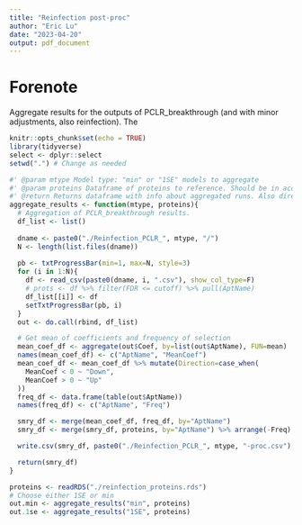 ```yaml
---
title: "Reinfection post-proc"
author: "Eric Lu"
date: "2023-04-20"
output: pdf_document
---
```


# Forenote

Aggregate results for the outputs of PCLR_breakthrough (and with minor adjustments, also reinfection).
The 

```r
knitr::opts_chunk$set(echo = TRUE)
library(tidyverse)
select <- dplyr::select
setwd(".") # Change as needed
```

```r
#' @param mtype Model type: "min" or "1SE" models to aggregate
#' @param proteins Dataframe of proteins to reference. Should be in accordance with PCLR_breakthrough.R input
#' @return Returns dataframe with info about aggregated runs. Also directly exports dataframe to a file.
aggregate_results <- function(mtype, proteins){
  # Aggregation of PCLR_breakthrough results.
  df_list <- list()
  
  dname <- paste0("./Reinfection_PCLR_", mtype, "/")
  N <- length(list.files(dname))
  
  pb <- txtProgressBar(min=1, max=N, style=3)
  for (i in 1:N){
    df <- read_csv(paste0(dname, i, ".csv"), show_col_type=F)
    # prots <- df %>% filter(FDR <= cutoff) %>% pull(AptName)
    df_list[[i]] <- df
    setTxtProgressBar(pb, i)
  }
  out <- do.call(rbind, df_list)

  # Get mean of coefficients and frequency of selection
  mean_coef_df <- aggregate(out$Coef, by=list(out$AptName), FUN=mean)
  names(mean_coef_df) <- c("AptName", "MeanCoef")
  mean_coef_df <- mean_coef_df %>% mutate(Direction=case_when(
    MeanCoef < 0 ~ "Down",
    MeanCoef > 0 ~ "Up"
  ))
  freq_df <- data.frame(table(out$AptName))
  names(freq_df) <- c("AptName", "Freq")

  smry_df <- merge(mean_coef_df, freq_df, by="AptName")
  smry_df <- merge(smry_df, proteins, by="AptName") %>% arrange(-Freq)

  write.csv(smry_df, paste0("./Reinfection_PCLR_", mtype, "-proc.csv"), row.names=F)

  return(smry_df)
}
```

```r
proteins <- readRDS("./reinfection_proteins.rds")
# Choose either 1SE or min
out.min <- aggregate_results("min", proteins)
out.1se <- aggregate_results("1SE", proteins)
```
